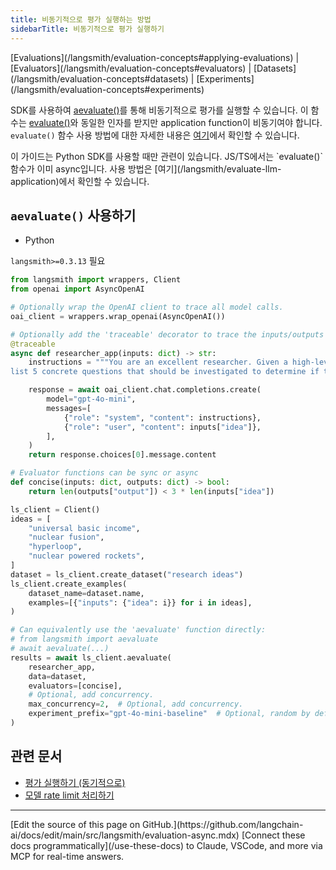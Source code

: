 ```yaml
---
title: 비동기적으로 평가 실행하는 방법
sidebarTitle: 비동기적으로 평가 실행하기
---
```


<Info>
[Evaluations](/langsmith/evaluation-concepts#applying-evaluations) | [Evaluators](/langsmith/evaluation-concepts#evaluators) | [Datasets](/langsmith/evaluation-concepts#datasets) | [Experiments](/langsmith/evaluation-concepts#experiments)
</Info>

SDK를 사용하여 [aevaluate()](https://docs.smith.langchain.com/reference/python/evaluation/langsmith.evaluation._arunner.aevaluate)를 통해 비동기적으로 평가를 실행할 수 있습니다. 이 함수는 [evaluate()](https://docs.smith.langchain.com/reference/python/evaluation/langsmith.evaluation._runner.evaluate)와 동일한 인자를 받지만 application function이 비동기여야 합니다. `evaluate()` 함수 사용 방법에 대한 자세한 내용은 [여기](/langsmith/evaluate-llm-application)에서 확인할 수 있습니다.

<Info>
이 가이드는 Python SDK를 사용할 때만 관련이 있습니다. JS/TS에서는 `evaluate()` 함수가 이미 async입니다. 사용 방법은 [여기](/langsmith/evaluate-llm-application)에서 확인할 수 있습니다.
</Info>

## `aevaluate()` 사용하기

* Python

`langsmith>=0.3.13` 필요

```python
from langsmith import wrappers, Client
from openai import AsyncOpenAI

# Optionally wrap the OpenAI client to trace all model calls.
oai_client = wrappers.wrap_openai(AsyncOpenAI())

# Optionally add the 'traceable' decorator to trace the inputs/outputs of this function.
@traceable
async def researcher_app(inputs: dict) -> str:
    instructions = """You are an excellent researcher. Given a high-level research idea, \
list 5 concrete questions that should be investigated to determine if the idea is worth pursuing."""

    response = await oai_client.chat.completions.create(
        model="gpt-4o-mini",
        messages=[
            {"role": "system", "content": instructions},
            {"role": "user", "content": inputs["idea"]},
        ],
    )
    return response.choices[0].message.content

# Evaluator functions can be sync or async
def concise(inputs: dict, outputs: dict) -> bool:
    return len(outputs["output"]) < 3 * len(inputs["idea"])

ls_client = Client()
ideas = [
    "universal basic income",
    "nuclear fusion",
    "hyperloop",
    "nuclear powered rockets",
]
dataset = ls_client.create_dataset("research ideas")
ls_client.create_examples(
    dataset_name=dataset.name,
    examples=[{"inputs": {"idea": i}} for i in ideas],
)

# Can equivalently use the 'aevaluate' function directly:
# from langsmith import aevaluate
# await aevaluate(...)
results = await ls_client.aevaluate(
    researcher_app,
    data=dataset,
    evaluators=[concise],
    # Optional, add concurrency.
    max_concurrency=2,  # Optional, add concurrency.
    experiment_prefix="gpt-4o-mini-baseline"  # Optional, random by default.
)
```

## 관련 문서

* [평가 실행하기 (동기적으로)](/langsmith/evaluate-llm-application)
* [모델 rate limit 처리하기](/langsmith/rate-limiting)

---

<Callout icon="pen-to-square" iconType="regular">
    [Edit the source of this page on GitHub.](https://github.com/langchain-ai/docs/edit/main/src/langsmith/evaluation-async.mdx)
</Callout>
<Tip icon="terminal" iconType="regular">
    [Connect these docs programmatically](/use-these-docs) to Claude, VSCode, and more via MCP for    real-time answers.
</Tip>
